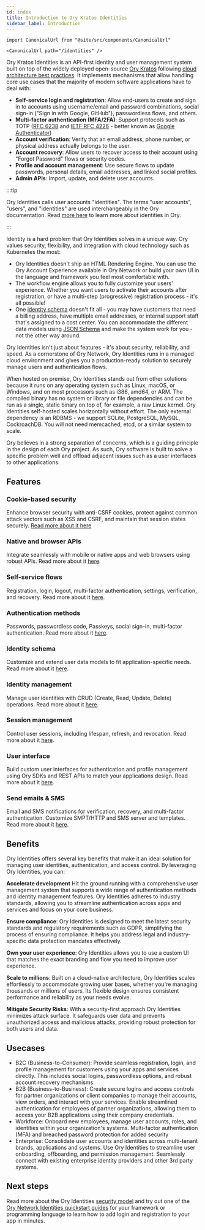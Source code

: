 ```yaml
---
id: index
title: Introduction to Ory Kratos Identities
sidebar_label: Introduction
---
```


```mdx-code-block
import CanonicalUrl from "@site/src/components/CanonicalUrl"

<CanonicalUrl path="/identities" />
```

Ory Kratos Identities is an API-first identity and user management system built on top of the widely deployed open-source
[Ory Kratos](https://github.com/ory/kratos) following
[cloud architecture best practices](ecosystem/software-architecture-philosophy.mdx). It implements mechanisms that allow handling
core use cases that the majority of modern software applications have to deal with:

- **Self-service login and registration**: Allow end-users to create and sign in to accounts using username/email and password
  combinations, social sign-in ("Sign in with Google, GitHub"), passwordless flows, and others.
- **Multi-factor authentication (MFA/2FA)**: Support protocols such as TOTP ([RFC 6238](https://tools.ietf.org/html/rfc6238) and
  [IETF RFC 4226](https://tools.ietf.org/html/rfc4226) - better known as
  [Google Authenticator](https://en.wikipedia.org/wiki/Google_Authenticator))
- **Account verification**: Verify that an email address, phone number, or physical address actually belongs to the user.
- **Account recovery**: Allow users to recover access to their account using "Forgot Password" flows or security codes.
- **Profile and account management**: Use secure flows to update passwords, personal details, email addresses, and linked social
  profiles.
- **Admin APIs**: Import, update, and delete user accounts.

:::tip

Ory Identities calls user accounts "identities". The terms "user accounts", "users", and "identities" are used interchangeably in
the Ory documentation. Read [more here](../kratos/manage-identities/01_overview.mdx) to learn more about identities in Ory.

:::

Identity is a hard problem that Ory Identities solves in a unique way. Ory values security, flexibility, and integration with
cloud technology such as Kubernetes the most:

- Ory Identities doesn't ship an HTML Rendering Engine. You can use the Ory Account Experience available in Ory Network or build
  your own UI in the language and framework you feel most comfortable with.
- The workflow engine allows you to fully customize your users' experience. Whether you want users to activate their accounts
  after registration, or have a multi-step (progressive) registration process - it's all possible!
- One [identity schema](../kratos/manage-identities/01_overview.mdx) doesn't fit all - you may have customers that need a billing
  address, have multiple email addresses, or internal support staff that's assigned to a cost center. You can accommodate the
  different data models using [JSON Schema](https://json-schema.org/) and make the system work for you - not the other way around.

Ory Identities isn't just about features - it's about security, reliability, and speed. As a cornerstone of Ory Network, Ory
Identities runs in a managed cloud environment and gives you a production-ready solution to securely manage users and
authentication flows.

When hosted on premise, Ory Identities stands out from other solutions because it runs on any operating system such as Linux,
macOS, or Windows, and on most processors such as i386, amd64, or ARM. The compiled binary has no system or library or file
dependencies and can be run as a single, static binary on top of, for example, a raw Linux kernel. Ory Identities self-hosted
scales horizontally without effort. The only external dependency is an RDBMS - we support SQLite, PostgreSQL, MySQL, CockroachDB.
You will not need memcached, etcd, or a similar system to scale.

Ory believes in a strong separation of concerns, which is a guiding principle in the design of each Ory project. As such, Ory
software is built to solve a specific problem well and offload adjacent issues such as a user interfaces to other applications.

## Features

### Cookie-based security

Enhance browser security with anti-CSRF cookies, protect against common attack vectors such as XSS and CSRF, and maintain that
session states securely. [Read more about it here](../security-model.mdx)

### Native and browser APIs

Integrate seamlessly with mobile or native apps and web browsers using robust APIs. Read more about it [here](native-browser.mdx).

### Self-service flows

Registration, login, logout, multi-factor authentication, settings, verification, and recovery. Read more about it
[here](../kratos/self-service.mdx).

### Authentication methods

Passwords, passwordless code, Passkeys, social sign-in, multi-factor authentication. Read more about it
[here](../kratos/concepts/credentials.mdx).

### Identity schema

Customize and extend user data models to fit application-specific needs. Read more about it
[here](../kratos/manage-identities/01_overview.mdx).

### Identity management

Manage user identities with CRUD (Create, Read, Update, Delete) operations. Read more about it
[here](../kratos/manage-identities/01_overview.mdx).

### Session management

Control user sessions, including lifespan, refresh, and revocation. Read more about it
[here](../kratos/session-management/01_overview.mdx).

### User interface

Build custom user interfaces for authentication and profile management using Ory SDKs and REST APIs to match your applications
design. Read more about it [here](../account-experience/index.mdx).

### Send emails & SMS

Email and SMS notifications for verification, recovery, and multi-factor authentication. Customize SMPT/HTTP and SMS server and
templates. Read more about it [here](../kratos/emails-sms/05_custom-email-templates.mdx).

## Benefits

Ory Identities offers several key benefits that make it an ideal solution for managing user identities, authentication, and access
control. By leveraging Ory Identities, you can:

**Accelerate development** Hit the ground running with a comprehensive user management system that supports a wide range of
authentication methods and identity management features. Ory Identities adheres to industry standards, allowing you to streamline
authentication across apps and services and focus on your core business.

**Ensure compliance**: Ory Identities is designed to meet the latest security standards and regulatory requirements such as GDPR,
simplifying the process of ensuring compliance. It helps you address legal and industry-specific data protection mandates
effectively.

**Own your user experience**: Ory Identities allows you to use a custom UI that matches the exact branding and flow you need to
improve user experience.

**Scale to millions**: Built on a cloud-native architecture, Ory Identities scales effortlessly to accommodate growing user bases,
whether you're managing thousands or millions of users. Its flexible design ensures consistent performance and reliability as your
needs evolve.

**Mitigate Security Risks**: With a security-first approach Ory Identities minimizes attack surface. It safeguards user data and
prevents unauthorized access and malicious attacks, providing robust protection for both users and data.

## Usecases

- B2C (Business-to-Consumer): Provide seamless registration, login, and profile management for customers using your apps and
  services directly. This includes social logins, passwordless options, and robust account recovery mechanisms.
- B2B (Business-to-Business): Create secure logins and access controls for partner organizations or client companies to manage
  their accounts, view orders, and interact with your services. Enable streamlined authentication for employees of partner
  organizations, allowing them to access your B2B applications using their company credentials.
- Workforce: Onboard new employees, manage user accounts, roles, and identities within your organization's systems. Multi-factor
  authentication (MFA) and breached password protection for added security
- Enterprise: Consolidate user accounts and identities across multi-tenant brands, applications and systems. Use Ory Identities to
  streamline user onboarding, offboarding, and permission management. Seamlessly connect with existing enterprise identity
  providers and other 3rd party systems.

## Next steps

Read more about the Ory Identities [security model](../security-model.mdx) and try out one of the
[Ory Network Identities quickstart guides](../getting-started/overview.mdx) for your framework or programming language to learn
how to add login and registration to your app in minutes.
